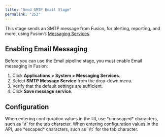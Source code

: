 ```yaml
---
title: "Send SMTP Email Stage"
permalink: "253"
---
```


This stage sends an SMTP message from Fusion, for alerting, reporting, and more, using Fusion’s [Messaging Services](/fusion-server/4.2/135/messaging-and-alerting).

## Enabling Email Messaging

Before you can use the Email pipeline stage, you must enable Email messaging in Fusion:

1. Click **Applications > System > Messaging Services**.
2. Select **SMTP Message Service** from the drop-down menu.
3. Verify that the default settings are sufficient.
4. Click **Save message service**.

## Configuration

<Tip>
When entering configuration values in the UI, use *unescaped* characters, such as `\t` for the tab character. When entering configuration values in the API, use *escaped* characters, such as `\\t` for the tab character.
</Tip>


<SchemaParamFields schema={schema}/>
